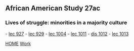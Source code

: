 ==African American Study 27ac==
===Lives of struggle: minorities in a majority culture===
- [[lec 927]]
- [[lec 929]]
- [[lec 1004]]
- [[lec 1011]]
- [[dis 1012]]
- [[lec 1013]]



[[index|HOME]]   [[Work]]
